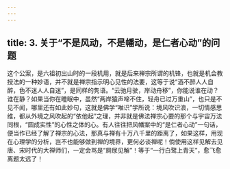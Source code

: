 ```yaml
---
---
---
```

title: 3. 关于“不是风动，不是幡动，是仁者心动”的问题
---




这个公案，是六祖初出山时的一段机用，就是后来禅宗所谓的机锋，也就是机会教授法的一种妙语，并不就是禅宗指示明心见性的法要，这等于说“酒不醉人人自醉，色不迷人人自迷”，是同样的隽语。“云驰月驶，岸动舟移”，你能说谁在动？谁在静？如果当你在睡眠中，虽然“两岸猿声啼不住，轻舟已过万重山”，也只是不见不闻，哪里还有如此妙句，这就是佛学“唯识”学所说：境风吹识浪，一切情感思维，都从外境之风吹起的“依他起”之理，并非就是佛法禅宗心要的那个与宇宙万法同根，“圆成实性”的心性之体的心。有人往往把风幡案中的“是仁者心动”一句话，便当作已经了解了禅宗的心法，那真与禅有十万八千里的距离了，如果这样，用现在心理学的分析，岂不也能够做到禅的境界，更何必谈禅呢！倘使用这样见解去见唐、宋时代的大禅师们，一定会骂是“屙尿见解”！等于“一行白鹭上青天”，愈飞愈离题太远了！